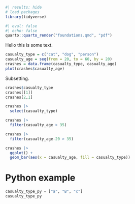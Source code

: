 
```r
#| results: hide
# load packages
library(tidyverse)
```


```r
#| eval: false
#| echo: false
quarto::quarto_render("foundations.qmd", "pdf")
```



Hello this is some text.

```r
casualty_type = c("cat", "dog", "person")
casualty_age = seq(from = 20, to = 60, by = 20)
crashes = data.frame(casualty_type, casualty_age)
plot(crashes$casualty_age)
```

Subsetting.

```r
crashes$casualty_type
crashes[[1]]
crashes[2,1]
```

```r
crashes |>
  select(casualty_type)

crashes |> 
  filter(casualty_age > 35)

crashes |> 
  filter(casualty_age-20 > 35)

crashes |>
  ggplot() +
  geom_bar(aes(x = casualty_age, fill = casualty_type))
```













# Python example

```python
casualty_type_py = ["a", "B", "c"]
casualty_type_py
```